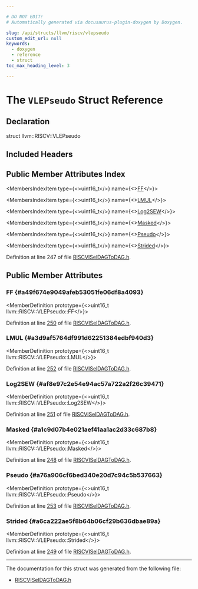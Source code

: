 ```yaml
---

# DO NOT EDIT!
# Automatically generated via docusaurus-plugin-doxygen by Doxygen.

slug: /api/structs/llvm/riscv/vlepseudo
custom_edit_url: null
keywords:
  - doxygen
  - reference
  - struct
toc_max_heading_level: 3

---
```





# The `VLEPseudo` Struct Reference

<DoxygenPage pluginConfig={pluginConfig}>



## Declaration

<CodeBlock>struct llvm::RISCV::VLEPseudo</CodeBlock>

## Included Headers

<IncludesList>
<IncludesListItem
  filePath="Target/RISCV/RISCVISelDAGToDAG.h"
  permalink="/docs/api/files/lib/lib/target/lib/target/riscv/riscviseldagtodag-h"
  isLocal="true" />
</IncludesList>

## Public Member Attributes Index

<MembersIndex>

<MembersIndexItem
  type={<>uint16&#95;t</>}
  name={<><a href="#a49f674e9049afeb53051fe06df8a4093">FF</a></>}>
</MembersIndexItem>

<MembersIndexItem
  type={<>uint16&#95;t</>}
  name={<><a href="#a3d9af5764df991d62251384edbf940d3">LMUL</a></>}>
</MembersIndexItem>

<MembersIndexItem
  type={<>uint16&#95;t</>}
  name={<><a href="#af8e97c2e54e94ac57a722a2f26c39471">Log2SEW</a></>}>
</MembersIndexItem>

<MembersIndexItem
  type={<>uint16&#95;t</>}
  name={<><a href="#a1c9d07b4e021aef41aa1ac2d33c687b8">Masked</a></>}>
</MembersIndexItem>

<MembersIndexItem
  type={<>uint16&#95;t</>}
  name={<><a href="#a76a906cf6bed340e20d7c94c5b537663">Pseudo</a></>}>
</MembersIndexItem>

<MembersIndexItem
  type={<>uint16&#95;t</>}
  name={<><a href="#a6ca222ae5f8b64b06cf29b636dbae89a">Strided</a></>}>
</MembersIndexItem>

</MembersIndex>


Definition at line 247 of file <a href="/docs/api/files/lib/lib/target/lib/target/riscv/riscviseldagtodag-h">RISCVISelDAGToDAG.h</a>.

<SectionDefinition>

## Public Member Attributes

### FF {#a49f674e9049afeb53051fe06df8a4093}

<MemberDefinition
  prototype={<>uint16&#95;t llvm::RISCV::VLEPseudo::FF</>}>

Definition at line <a href="/docs/api/files/lib/lib/target/lib/target/riscv/riscviseldagtodag-h/#l00250">250</a> of file <a href="/docs/api/files/lib/lib/target/lib/target/riscv/riscviseldagtodag-h">RISCVISelDAGToDAG.h</a>.
</MemberDefinition>

### LMUL {#a3d9af5764df991d62251384edbf940d3}

<MemberDefinition
  prototype={<>uint16&#95;t llvm::RISCV::VLEPseudo::LMUL</>}>

Definition at line <a href="/docs/api/files/lib/lib/target/lib/target/riscv/riscviseldagtodag-h/#l00252">252</a> of file <a href="/docs/api/files/lib/lib/target/lib/target/riscv/riscviseldagtodag-h">RISCVISelDAGToDAG.h</a>.
</MemberDefinition>

### Log2SEW {#af8e97c2e54e94ac57a722a2f26c39471}

<MemberDefinition
  prototype={<>uint16&#95;t llvm::RISCV::VLEPseudo::Log2SEW</>}>

Definition at line <a href="/docs/api/files/lib/lib/target/lib/target/riscv/riscviseldagtodag-h/#l00251">251</a> of file <a href="/docs/api/files/lib/lib/target/lib/target/riscv/riscviseldagtodag-h">RISCVISelDAGToDAG.h</a>.
</MemberDefinition>

### Masked {#a1c9d07b4e021aef41aa1ac2d33c687b8}

<MemberDefinition
  prototype={<>uint16&#95;t llvm::RISCV::VLEPseudo::Masked</>}>

Definition at line <a href="/docs/api/files/lib/lib/target/lib/target/riscv/riscviseldagtodag-h/#l00248">248</a> of file <a href="/docs/api/files/lib/lib/target/lib/target/riscv/riscviseldagtodag-h">RISCVISelDAGToDAG.h</a>.
</MemberDefinition>

### Pseudo {#a76a906cf6bed340e20d7c94c5b537663}

<MemberDefinition
  prototype={<>uint16&#95;t llvm::RISCV::VLEPseudo::Pseudo</>}>

Definition at line <a href="/docs/api/files/lib/lib/target/lib/target/riscv/riscviseldagtodag-h/#l00253">253</a> of file <a href="/docs/api/files/lib/lib/target/lib/target/riscv/riscviseldagtodag-h">RISCVISelDAGToDAG.h</a>.
</MemberDefinition>

### Strided {#a6ca222ae5f8b64b06cf29b636dbae89a}

<MemberDefinition
  prototype={<>uint16&#95;t llvm::RISCV::VLEPseudo::Strided</>}>

Definition at line <a href="/docs/api/files/lib/lib/target/lib/target/riscv/riscviseldagtodag-h/#l00249">249</a> of file <a href="/docs/api/files/lib/lib/target/lib/target/riscv/riscviseldagtodag-h">RISCVISelDAGToDAG.h</a>.
</MemberDefinition>

</SectionDefinition>

<hr/>

The documentation for this struct was generated from the following file:

<ul>
<li><a href="/docs/api/files/lib/lib/target/lib/target/riscv/riscviseldagtodag-h">RISCVISelDAGToDAG.h</a></li>
</ul>

</DoxygenPage>
